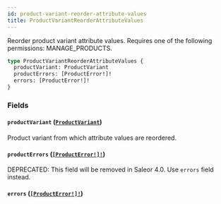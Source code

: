 ```yaml
---
id: product-variant-reorder-attribute-values
title: ProductVariantReorderAttributeValues
---
```


Reorder product variant attribute values. Requires one of the following permissions: MANAGE_PRODUCTS.

```graphql
type ProductVariantReorderAttributeValues {
  productVariant: ProductVariant
  productErrors: [ProductError!]!
  errors: [ProductError!]!
}
```

### Fields

#### `productVariant` ([`ProductVariant`](../../../developer/api-reference/objects/product-variant))

Product variant from which attribute values are reordered.

#### `productErrors` ([`[ProductError!]!`](../../../developer/api-reference/objects/product-error))

<span class="badge badge--warning">DEPRECATED: This field will be removed in Saleor 4.0. Use `errors` field instead.</span>

#### `errors` ([`[ProductError!]!`](../../../developer/api-reference/objects/product-error))
